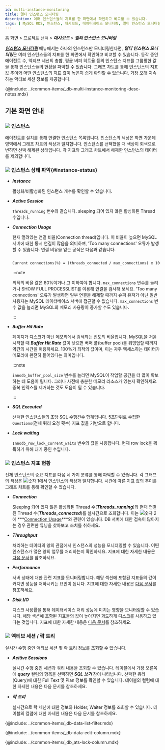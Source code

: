 ```yaml
---
id: multi-instance-monitoring
title: 멀티 인스턴스 모니터링
description: 여러 인스턴스들의 지표를 한 화면에서 확인하고 비교할 수 있습니다.
tags: [ MySQL RDS, 인스턴스, 대시보드, 데이터베이스 모니터링, 멀티 인스턴스 모니터링 ]
---
```



홈 화면 > 프로젝트 선택 > ***대시보드*** > ***멀티 인스턴스 모니터링***

***[인스턴스 모니터링](instance-monitoring)*** 메뉴에서는 하나의 인스턴스만 모니터링한다면, ***멀티 인스턴스 모니터링***은 여러 인스턴스들의 지표를 한 화면에서 확인하고 비교할 수 있습니다. 동작 중인 에이전트 수, 액티브 세션의 총합, 평균 버퍼 히트율 등의 인스턴스 지표를 그룹핑한 값을 통해 인스턴스들의 현황을 파악할 수 있습니다. 그래프 차트를 통해 인스턴스의 지표 값 추이와 어떤 인스턴스의 지표 값이 높은지 쉽게 확인할 수 있습니다. 가장 오래 지속하는 액티브 세션 정보를 제공합니다.

{@include: ../common-items/_db-multi-instance-monitoring-desc-notes.mdx}

## 기본 화면 안내

<ProdImg img='db-multi-instance.png' desc='멀티 인스턴스 모니터링' />

### ![](/img/number-01.png) 인스턴스

에이전트를 설치를 통해 연결한 인스턴스 목록입니다. 인스턴스의 색상은 화면 가운데 영역에서 그래프 차트의 색상과 일치합니다. 인스턴스를 선택했을 때 색상이 회색으로 변하면 선택 해제된 상태입니다. 각 지표와 그래프 차트에서 해제한 인스턴스의 데이터를 제외합니다.

### ![](/img/number-02.png) 인스턴스 상태 파악{#instance-status}

* ***Instance***

  활성화/비활성화된 인스턴스 개수를 확인할 수 있습니다.

* ***Active Session***

  `Threads_running` 변수와 같습니다. sleeping 되어 있지 않은 활성화된 Thread 수입니다.

* ***Connection Usage***

  현재 열려있는 연결 비율(Connection thread)입니다. 이 비율이 높으면 MySQL 서버에 대한 동시 연결이 많음을 의미하며, 'Too many connections' 오류가 발생할 수 있습니다. 연결 비유을 얻는 공식은 다음과 같습니다.

  ```txt
  
  Current connections(%) = (threads_connected / max_connections) x 100
  
  ```
  
  :::note
  
  최적의 비율 값은 80%이거나 그 이하여야 합니다. `max_connections` 변수를 늘리거나 SHOW FULL PROCESSLIST를 이용해 연결을 검사해 보세요. 'Too many connections' 오류가 발생하면 일부 연결을 해제할 때까지 슈퍼 유저가 아닌 일반 사용자는 MySQL 데이터베이스 서버에 접근할 수 없습니다. `max_connections` 변수 값을 늘리면 MySQL의 메모리 사용량이 증가할 수도 있습니다.

  :::

* ***Buffer Hit Rate***

  페이지가 디스크가 아닌 메모리에서 검색되는 빈도의 비율입니다. MySQL을 처음 시작할 때 ***Buffer Hit Rate*** 값이 낮으면 버퍼 풀(buffer pool)을 워밍업할 때까지 약간의 시간을 허용하세요. 100%가 최적의 값이며, 이는 자주 액세스하는 데이터가 메모리에 완전히 들어있다는 의미입니다.

  :::note

  `innodb_buffer_pool_size` 변수를 늘리면 MySQL이 작업할 공간을 더 많이 확보하는 데 도움이 됩니다. 그러나 사전에 충분한 메모리 리소스가 있는지 확인하세요. 중복 인덱스를 제거하는 것도 도움이 될 수 있습니다.

  :::

* ***SQL Executed***

  선택한 인스턴스들의 초당 SQL 수행건수 합계입니다.  5초단위로 수집한 `Questions`(전체 쿼리 요청 횟수) 지표 값을 기반으로 합니다.

* ***Lock waiting***

  `Innodb_row_lock_current_waits` 변수의 값을 사용합니다. 현재 row lock을 획득하기 위해 대기 중인 수입니다.


### ![](/img/number-03.png) 인스턴스 지표 현황

전체 인스턴스의 중요 지표를 다음 네 가지 분류를 통해 파악할 수 있습니다. 각 그래프의 색상은 ![숫자 1](/img/number-01.png)에서 인스턴스의 색상과 일치합니다. 시간에 따른 지표 값의 추이를 그래프 차트를 통해 확인할 수 있습니다.

* ***Connection***

  Sleeping 되어 있지 않은 활성화된 Thread 수(***Threads_running***)와 현재 연결된 Thread 수(***Threads_connected***)를 실시간으로 조회합니다. 이는 ![숫자 2](/img/number-02.png)에 ***[Connection Usage](#instance-status)***와 관련이 있습니다. DB 서버에 대한 접속이 많아지는 경우 관련한 튜닝을 찾아보고 조치를 취하세요.

* ***Throughput***

  처리하는 데이터의 양의 관점에서 인스턴스의 성능을 모니터링할 수 있습니다. 어떤 인스턴스가 많은 양의 업무를 처리하는지 확인하세요. 지표에 대한 자세한 내용은 [다음 문서](metrics-data-list)를 참조하세요.

* ***Performance***

  서버 상태에 대한 관련 지표를 모니터링합니다. 해당 섹션에 포함된 지표들의 값이 커지면 성능을 저하시키는 요인이 됩니다. 지표에 대한 자세한 내용은 [다음 문서](metrics-data-list)를 참조하세요.

* ***Disk I/O***

  디스크 사용률을 통해 데이터베이스 처리 성능에 미치는 영향을 모니터링할 수 있습니다. 해당 섹션에 포함된 지표들의 값이 높아지면 과도하게 디스크를 사용하고 있다는 것입니다. 지표에 대한 자세한 내용은 [다음 문서](metrics-data-list)를 참조하세요.


### ![](/img/number-04.png) 액티브 세션 / 락 트리

실시간 수행 중인 액티브 세션 및 락 트리 정보를 조회할 수 있습니다.

* ***Acitive Sessions*** 

  실시간 수행 중인 세션과 쿼리 내용을 조회할 수 있습니다. 테이블에서 가장 오른쪽에 ***query*** 컬럼의 항목을 선택하면 ***SQL 보기*** 창이 나타납니다. 선택한 쿼리(Query)에 대한 Full Text 및 Plan 정보를 확인할 수 있습니다. 테이블의 컬럼에 대한 자세한 내용은 다음 문서를 참조하세요.

* ***락 트리***

  실시간으로 락 세션에 대한 정보와 Holder, Waiter 정보를 조회할 수 있습니다. 테이블의 컬럼에 대한 자세한 내용은 다음 문서를 참조하세요.

{@include: ../common-items/_db-data-list-filter.mdx}

{@include: ../common-items/_db-data-edit-column.mdx}

{@include: ../common-items/_db_ats-lock-column.mdx}
